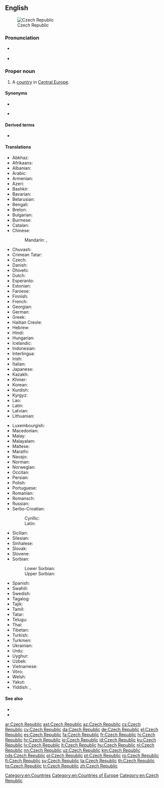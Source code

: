 ==English==
{{wikipedia}}
[[File:Ez-map.png|thumb|Czech Republic]]
===Pronunciation===
* {{a|UK|US}} {{IPA|/ˈtʃɛk ɹ‌ɪˈpʌblɪk/|lang=en}}
* {{audio|en-us-Czech Republic.ogg|Audio (US)|lang=en}}

===Proper noun===
{{en-proper noun|head=the [[Czech]] [[republic|Republic]]}}

# A [[country]] in [[Central Europe]].

====Synonyms====
* {{l|en|Czechia}}
* {{l|en|CR}} {{qualifier|abbreviation}}

====Derived terms====
* {{l|en|CZE}}

====Translations====
{{trans-top|country in Central Europe}}
* Abkhaz: {{t|ab|Ачех Аҳәынҭқарра|sc=Cyrl}}
* Afrikaans: {{t|af|Tsjeggiese Republiek}}
* Albanian: {{t|sq|Çeke|f}}
* Arabic: {{t|ar|جُمْهُورِيَّة اَلتّْشِيك|f|tr=jumhūriyyat at-tšīk}}
* Armenian: {{t|hy|Չեխիայի Հանրապետություն}}
* Azeri: {{t|az|Çex Respublikası}}
* Bashkir: {{t|ba|Чехия|sc=Cyrl}}
* Bavarian: {{t|bar|Tschechische Republika}}
* Belarusian: {{t|be|Чэ́шская рэспу́бліка|f}}
* Bengali: {{t|bn|চেক প্রজাতন্ত্র|tr=cek prôjatôntrô|sc=Beng}}
* Breton: {{t|br|Republik Tchek}}
* Bulgarian: {{t|bg|Че́шка репу́блика|f}}
* Burmese: {{t|my|ချက်သမ္မတနိုင်ငံ|sc=Mymr}}
* Catalan: {{t|ca|República Txeca|f}}
* Chinese:
*: Mandarin: {{t+|cmn|捷克共和國|sc=Hani}}, {{t|cmn|捷克共和国|tr=Jiékè gònghéguó|sc=Hani}}
* Chuvash: {{t|cv|Чех Республики|sc=Cyrl}}
* Crimean Tatar: {{t|crh|Çeh Cumhuriyeti}}
* Czech: {{t+|cs|Česká republika|f}}
* Danish: {{t|da|Den Tjekkiske Republik}}
* Dhivehi: {{t|dv|ޗެކް|sc=Thaa}}
* Dutch: {{t+|nl|Tsjechische Republiek}}
* Esperanto: {{t|eo|Ĉeĥa Respubliko}}
* Estonian: {{t|et|Tšehhi Vabariik}}
* Faroese: {{t|fo|Kekska lýðveldið|n}}
* Finnish: {{t+|fi|Tšekin tasavalta}}
* French: {{t+|fr|République tchèque|f}}
* Georgian: {{t|ka|ჩეხეთი|sc=Geor}}
* German: {{t+|de|Tschechische Republik|f}}
* Greek: {{t|el|Τσεχική Δημοκρατία|f}}
* Haitian Creole: {{t|ht|Repiblik Tcheki}}
* Hebrew: {{t|he|הרפובליקה הצ׳כית|f|tr=ha'republiqa ha'chekhit}}
* Hindi: {{t|hi|चेक रिपब्लिक}}
* Hungarian: {{t+|hu|Cseh Köztársaság}}
* Icelandic: {{t|is|Tékkneska lýðveldið|n}}
* Indonesian: {{t|id|Republik Ceko}}
* Interlingua: {{t|ia|Republica Chec}}
* Irish: {{t|ga|Poblacht na Seice|f}}
* Italian: {{t+|it|Repubblica Ceca|f}}
* Japanese: {{t|ja|チェコ共和国|tr=ちぇこきょうわこく, Cheko kyōwakoku}}
* Kazakh: {{t|kk|Чех Республикасы|sc=Cyrl}}
* Khmer: {{t+|km|សាធារណរដ្ឋឆែក}}
* Korean: {{t|ko|^체코 공화국|sc=Hang}}
* Kurdish: {{t|ku|Komara Çêkiyayê}}
* Kyrgyz: {{t|ky|Чех Республикасы|sc=Cyrl}}
* Lao: {{t|lo|ສາທາລະນະລັດແຊັກ|sc=Laoo}}
* Latin: {{t|la|Respublica Cecha|f}}
* Latvian: {{t|lv|Čehijas Republika|f}}
* Lithuanian: {{t+|lt|Čekijos Respublika|f}}
{{trans-mid}}
* Luxembourgish: {{t+|lb|Tschechesch Republik}}
* Macedonian: {{t|mk|Че́шка Репу́блика|f|sc=Cyrl}}
* Malay: {{t|ms|Republik Czech}}
* Malayalam: {{t|ml|ചെക്ക്‌|sc=Mlym}}
* Maltese: {{t|mt|ir-[[Repubblika Ċeka]]}}
* Marathi: {{t|mr|चेक|tr=cek|sc=Deva}}
* Navajo: {{t|nv|Chek bikéyah}}
* Norman: {{t|nrf|Républyique Tchèque|f}}
* Norwegian: {{t|no|Den tsjekkiske republikk}}
* Occitan: {{t+|oc|Republica Chèca|f}}
* Persian: {{t+|fa|جمهوری چک|tr=jomhuri-ye ček|sc=fa-Arab}}
* Polish: {{t+|pl|Republika Czeska|f}}
* Portuguese: {{t+|pt|República Tcheca}}
* Romanian: {{t+|ro|Republica Cehă|f}}
* Romansch: {{t|rm|Republica Tscheca|f}}
* Russian: {{t|ru|Че́шская Респу́блика|f}}
* Serbo-Croatian:
*: Cyrillic: {{t|sh|Чешка Република|f|sc=Cyrl}}
*: Latin: {{t|sh|Češka Republika|f}}
* Sicilian: {{t|scn|Ripùbblica Ceca|f}}
* Silesian: {{t|szl|Czesko Republika|f}}
* Sinhalese: {{t|si|චෙක් ජනරජය|sc=Sinh}}
* Slovak: {{t|sk|Česká republika|f}}
* Slovene: {{t|sl|Čéška Repúblika|f}}
* Sorbian:
*: Lower Sorbian: {{t|dsb|Česka republika|f}}
*: Upper Sorbian: {{t|hsb|Čěska republika|f}}
* Spanish: {{t+|es|República Checa|f}}
* Swahili: {{t|sw|Jamhuri ya Ucheki}}
* Swedish: {{t|sv|Tjeckiska republiken}}
* Tagalog: {{t+|tl|Republikang Tseko}}
* Tajik: {{t|tg|Чех Ҷумҳурии|sc=Cyrl}}
* Tamil: {{t|ta|செக்|sc=Taml}}
* Tatar: {{t|tt|Чех Җөмһүрият|sc=Cyrl}}
* Telugu: {{t|te|చెక్|sc=Telu}}
* Thai: {{t+|th|สาธารณรัฐเช็ก|tr=Satharanarat Chek|sc=Thai}}
* Tibetan: {{t|bo|ཅེ་ཁེ།|sc=Tibt}}
* Turkish: {{t+|tr|Çek Cumhuriyeti}}
* Turkmen: {{t|tk|Çeh Republikasy}}
* Ukrainian: {{t|uk|Че́ська Респу́бліка|f}}
* Urdu: {{t|ur|چیک|tr=cek|sc=ur-Arab}}
* Uyghur: {{t|ug|چېخ جۇمھۇرىيەتى|sc=ug-Arab}}
* Uzbek: {{t|uz|Chex Respublikasi}}
* Vietnamese: {{t|vi|Cộng hòa Séc}}
* Võro: {{t|vro|Tsehhi Vabariik'}}
* Welsh: {{t+|cy|Gweriniaeth Tsiec|alt=Y Weriniaeth Tsiec}}
* Yakut: {{t|sah|Чех Республиката|sc=Cyrl}}
* Yiddish: {{t|yi|טשעכישע רעפּובליק|f}}, {{t|yi|טשעכײַ|f}}
{{trans-bottom}}

====See also====
* {{l|en|Appendix:Place names in the Czech Republic}}
* {{l|en|Appendix:Countries of the world}}

[[Category:en:Countries]]
[[Category:en:Countries of Europe]]
[[Category:en:Czech Republic]]

[[ar:Czech Republic]]
[[ast:Czech Republic]]
[[az:Czech Republic]]
[[cs:Czech Republic]]
[[cy:Czech Republic]]
[[da:Czech Republic]]
[[de:Czech Republic]]
[[el:Czech Republic]]
[[es:Czech Republic]]
[[fa:Czech Republic]]
[[fr:Czech Republic]]
[[hi:Czech Republic]]
[[hr:Czech Republic]]
[[io:Czech Republic]]
[[id:Czech Republic]]
[[ku:Czech Republic]]
[[lv:Czech Republic]]
[[lt:Czech Republic]]
[[hu:Czech Republic]]
[[nl:Czech Republic]]
[[nn:Czech Republic]]
[[uz:Czech Republic]]
[[km:Czech Republic]]
[[nds:Czech Republic]]
[[pl:Czech Republic]]
[[pt:Czech Republic]]
[[ro:Czech Republic]]
[[fi:Czech Republic]]
[[sv:Czech Republic]]
[[ta:Czech Republic]]
[[th:Czech Republic]]
[[tg:Czech Republic]]
[[tr:Czech Republic]]
[[zh:Czech Republic]]